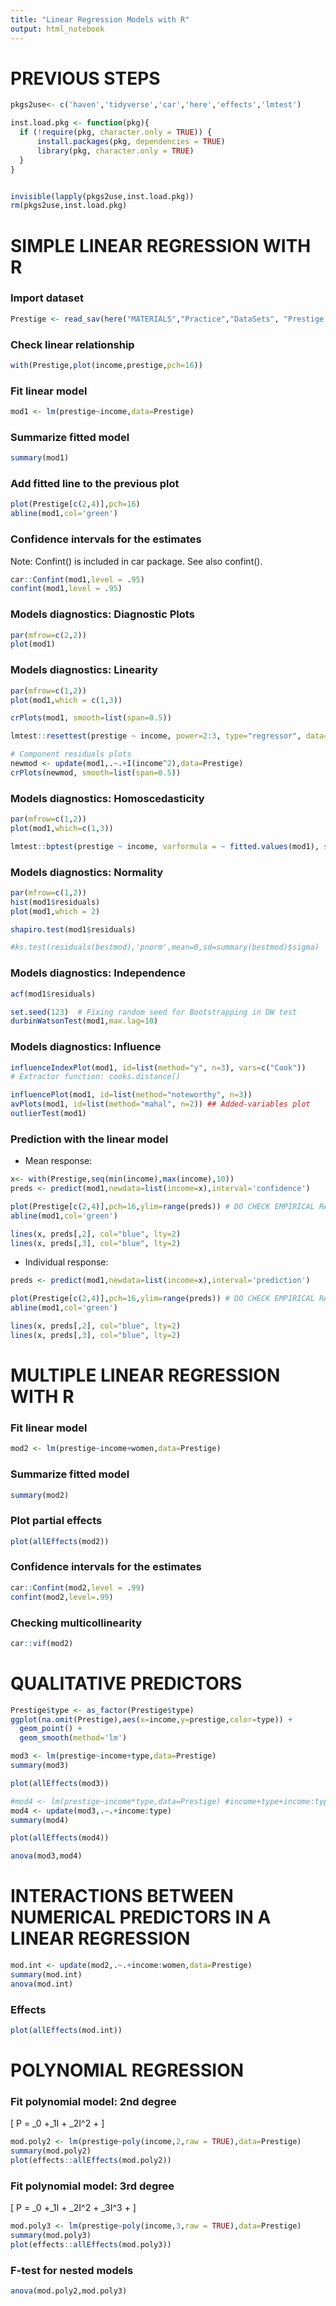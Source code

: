 ```yaml
---
title: "Linear Regression Models with R"
output: html_notebook
---
```


# PREVIOUS STEPS

```r
pkgs2use<- c('haven','tidyverse','car','here','effects','lmtest')

inst.load.pkg <- function(pkg){ 
  if (!require(pkg, character.only = TRUE)) {
      install.packages(pkg, dependencies = TRUE)
      library(pkg, character.only = TRUE)
  }
}


invisible(lapply(pkgs2use,inst.load.pkg))
rm(pkgs2use,inst.load.pkg)
```

# SIMPLE LINEAR REGRESSION WITH R

### Import dataset

```r
Prestige <- read_sav(here("MATERIALS","Practice","DataSets", "Prestige.sav"))
```

### Check linear relationship

```r
with(Prestige,plot(income,prestige,pch=16))
```


### Fit linear model

```r
mod1 <- lm(prestige~income,data=Prestige)
```

### Summarize fitted model
```r
summary(mod1)
```

### Add fitted line to the previous plot

```r
plot(Prestige[c(2,4)],pch=16)
abline(mod1,col='green')
```


### Confidence intervals for the estimates 

Note: Confint() is included in car package. See also confint().

```r
car::Confint(mod1,level = .95)
confint(mod1,level = .95)
```

### Models diagnostics: Diagnostic Plots

```r
par(mfrow=c(2,2))
plot(mod1)
```

### Models diagnostics: Linearity

```r
par(mfrow=c(1,2))
plot(mod1,which = c(1,3))

crPlots(mod1, smooth=list(span=0.5))

lmtest::resettest(prestige ~ income, power=2:3, type="regressor", data=Prestige)

# Component residuals plots 
newmod <- update(mod1,.~.+I(income^2),data=Prestige)
crPlots(newmod, smooth=list(span=0.5))
```


### Models diagnostics: Homoscedasticity

```r
par(mfrow=c(1,2))
plot(mod1,which=c(1,3))

lmtest::bptest(prestige ~ income, varformula = ~ fitted.values(mod1), studentize=FALSE, data=Prestige)
```


### Models diagnostics: Normality

```r
par(mfrow=c(1,2))
hist(mod1$residuals)
plot(mod1,which = 2)

shapiro.test(mod1$residuals)

#ks.test(residuals(bestmod),'pnorm',mean=0,sd=summary(bestmod)$sigma)
```

### Models diagnostics: Independence

```r
acf(mod1$residuals)

set.seed(123)  # Fixing random seed for Bootstrapping in DW test
durbinWatsonTest(mod1,max.lag=10)
```


### Models diagnostics: Influence

```r
influenceIndexPlot(mod1, id=list(method="y", n=3), vars=c("Cook"))
# Extractor function: cooks.distance()

influencePlot(mod1, id=list(method="noteworthy", n=3))
avPlots(mod1, id=list(method="mahal", n=2)) ## Added-variables plot
outlierTest(mod1)
```


### Prediction with the linear model

* Mean response:

```r
x<- with(Prestige,seq(min(income),max(income),10))
preds <- predict(mod1,newdata=list(income=x),interval='confidence')

plot(Prestige[c(2,4)],pch=16,ylim=range(preds)) # DO CHECK EMPIRICAL RANGE OF PRESTIGE TO SET ylim
abline(mod1,col='green')

lines(x, preds[,2], col="blue", lty=2)
lines(x, preds[,3], col="blue", lty=2)
```


* Individual response:

```r
preds <- predict(mod1,newdata=list(income=x),interval='prediction')

plot(Prestige[c(2,4)],pch=16,ylim=range(preds)) # DO CHECK EMPIRICAL RANGE OF PRESTIGE TO SET ylim
abline(mod1,col='green')

lines(x, preds[,2], col="blue", lty=2)
lines(x, preds[,3], col="blue", lty=2)
```

# MULTIPLE LINEAR REGRESSION WITH R

### Fit linear model

```r
mod2 <- lm(prestige~income+women,data=Prestige)
```


### Summarize fitted model
```r
summary(mod2)
```

### Plot partial effects

```r
plot(allEffects(mod2))
```

### Confidence intervals for the estimates 

```r
car::Confint(mod2,level = .99)
confint(mod2,level=.99)
```

### Checking multicollinearity

```r
car::vif(mod2)
```

# QUALITATIVE PREDICTORS

```r
Prestige$type <- as_factor(Prestige$type)
ggplot(na.omit(Prestige),aes(x=income,y=prestige,color=type)) +
  geom_point() +
  geom_smooth(method='lm')
```

```r

mod3 <- lm(prestige~income+type,data=Prestige)
summary(mod3)
```

```r
plot(allEffects(mod3))
```

```r
#mod4 <- lm(prestige~income*type,data=Prestige) #income+type+income:type
mod4 <- update(mod3,.~.+income:type)
summary(mod4)
```

```r
plot(allEffects(mod4))
```

```r
anova(mod3,mod4)
```


# INTERACTIONS BETWEEN NUMERICAL PREDICTORS IN A LINEAR REGRESSION

```r
mod.int <- update(mod2,.~.+income:women,data=Prestige)
summary(mod.int)
anova(mod.int)
```

### Effects

```r
plot(allEffects(mod.int))
```


# POLYNOMIAL REGRESSION

### Fit polynomial model: 2nd degree

\[
P = \beta_0 +\beta_1I + \beta_2I^2 + \epsilon
\]

```r
mod.poly2 <- lm(prestige~poly(income,2,raw = TRUE),data=Prestige)
summary(mod.poly2)
plot(effects::allEffects(mod.poly2))
```


### Fit polynomial model: 3rd degree

\[
P = \beta_0 +\beta_1I + \beta_2I^2 + \beta_3I^3 + \epsilon
\]

```r
mod.poly3 <- lm(prestige~poly(income,3,raw = TRUE),data=Prestige)
summary(mod.poly3)
plot(effects::allEffects(mod.poly3))
```

### F-test for nested models

```r
anova(mod.poly2,mod.poly3)
```

